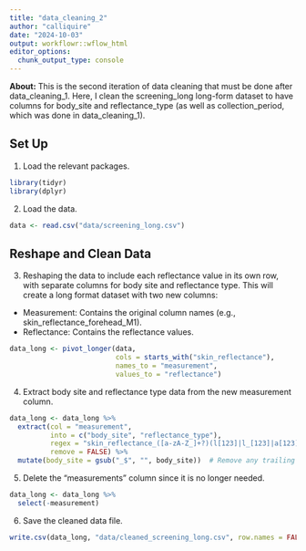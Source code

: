 ```yaml
---
title: "data_cleaning_2"
author: "calliquire"
date: "2024-10-03"
output: workflowr::wflow_html
editor_options:
  chunk_output_type: console
---
```


**About:** This is the second iteration of data cleaning that must be done after data_cleaning_1. Here, I clean the screening_long long-form dataset to have columns for body_site and reflectance_type (as well as collection_period, which was done in data_cleaning_1).

## Set Up

1. Load the relevant packages.
```r
library(tidyr)
library(dplyr)
```

2. Load the data.
```r
data <- read.csv("data/screening_long.csv")
```

## Reshape and Clean Data

3. Reshaping the data to include each reflectance value in its own row, with separate columns for body site and reflectance type. This will create a long format dataset with two new columns:
-   Measurement: Contains the original column names (e.g., skin_reflectance_forehead_M1).
-   Reflectance: Contains the reflectance values.
```r
data_long <- pivot_longer(data, 
                          cols = starts_with("skin_reflectance"), 
                          names_to = "measurement", 
                          values_to = "reflectance")
```

4. Extract body site and reflectance type data from the new measurement column. 
```r
data_long <- data_long %>%
  extract(col = "measurement",
          into = c("body_site", "reflectance_type"),
          regex = "skin_reflectance_([a-zA-Z_]+?)(l[123]|l_[123]|a[123]|a_[123]|b[123]|b_[123]|g[123]|r[123]|m[123]|e[123])",
          remove = FALSE) %>%
  mutate(body_site = gsub("_$", "", body_site))  # Remove any trailing underscore from body_site
```

5. Delete the "measurements" column since it is no longer needed.
```r
data_long <- data_long %>%
  select(-measurement)
```

6. Save the cleaned data file.
```r
write.csv(data_long, "data/cleaned_screening_long.csv", row.names = FALSE)
```
